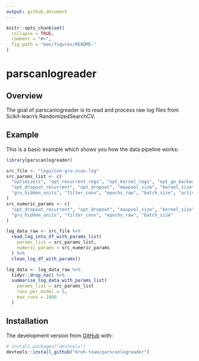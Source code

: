 ```yaml
---
output: github_document
---
```


```r
knitr::opts_chunk$set(
  collapse = TRUE,
  comment = "#>",
  fig.path = "man/figures/README-"
)
```
# parscanlogreader <!-- <img src="man/figures/logo.png" align="right" width="120" /> -->

<!-- badges: start -->
<!-- badges: end -->

## Overview

The goal of parscanlogreader is to read and process raw log files from Scikit-learn's RandomizedSearchCV.

## Example

This is a basic example which shows you how the data pipeline works:

```r
library(parscanlogreader)

src_file <- "logs/cnn-gru-scan.log"
src_params_list <- c(
  "optimizers", "opt_recurrent_regs", "opt_kernel_regs", "opt_go_backwards",
  "opt_dropout_recurrent", "opt_dropout", "maxpool_size", "kernel_size",
  "gru_hidden_units", "filter_conv", "epochs_raw", "batch_size", "activation_conv"
)
src_numeric_params <- c(
  "opt_dropout_recurrent", "opt_dropout", "maxpool_size", "kernel_size",
  "gru_hidden_units", "filter_conv", "epochs_raw", "batch_size"
)
```

```r
log_data_raw <- src_file %>%
  read_log_into_df_with_params_list(
    params_list = src_params_list, 
    numeric_params = src_numeric_params
  ) %>%
  clean_log_df_with_params()

log_data <- log_data_raw %>%
  tidyr::drop_na() %>%
  summarise_log_data_with_params_list(
    params_list = src_params_list
    runs_per_model = 5, 
    max_runs = 1000
  )
```

## Installation

<!-- You can install the released version of parscanlogreader from [CRAN](https://CRAN.R-project.org) with: -->

<!-- ``` r -->
<!-- install.packages("parscanlogreader") -->
<!-- ``` -->

<!-- And  -->
The development version from [GitHub](https://github.com/) with:

``` r
# install.packages("devtools")
devtools::install_github("kreh-team/parscanlogreader")
```
